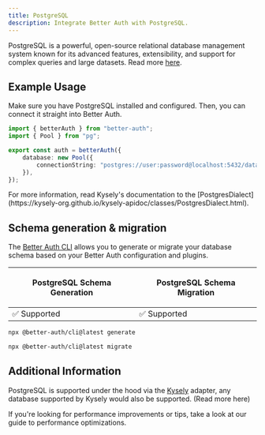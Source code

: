 ```yaml
---
title: PostgreSQL
description: Integrate Better Auth with PostgreSQL.
---
```


PostgreSQL is a powerful, open-source relational database management system known for its advanced features, extensibility, and support for complex queries and large datasets.
Read more [here](https://www.postgresql.org/).

## Example Usage

Make sure you have PostgreSQL installed and configured.
Then, you can connect it straight into Better Auth.

```ts title="auth.ts"
import { betterAuth } from "better-auth";
import { Pool } from "pg";

export const auth = betterAuth({
    database: new Pool({
        connectionString: "postgres://user:password@localhost:5432/database",
    }),
});
```

<Callout>
    For more information, read Kysely's documentation to the
    [PostgresDialect](https://kysely-org.github.io/kysely-apidoc/classes/PostgresDialect.html).
</Callout>

## Schema generation & migration

The [Better Auth CLI](/docs/concepts/cli) allows you to generate or migrate
your database schema based on your Better Auth configuration and plugins.

<table>
    <thead>
        <tr className="border-b">
            <th>
                <p className="font-bold text-[16px] mb-1">PostgreSQL Schema Generation</p>
            </th>
            <th>
                <p className="font-bold text-[16px] mb-1">PostgreSQL Schema Migration</p>
            </th>
        </tr>
    </thead>
    <tbody>
        <tr className="h-10">
            <td>✅ Supported</td>
            <td>✅ Supported</td>
        </tr>
    </tbody>
</table>

```bash title="Schema Generation"
npx @better-auth/cli@latest generate
```

```bash title="Schema Migration"
npx @better-auth/cli@latest migrate
```

## Additional Information

PostgreSQL is supported under the hood via the [Kysely](https://kysely.dev/) adapter, any database supported by Kysely would also be supported. (<Link href="/docs/adapters/other-relational-databases">Read more here</Link>)

If you're looking for performance improvements or tips, take a look at our guide to <Link href="/docs/guides/optimizing-for-performance">performance optimizations</Link>.
